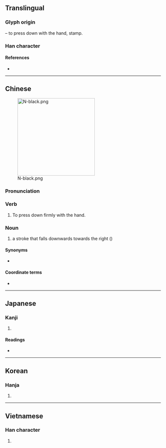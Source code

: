 {{character info/new}}
==Translingual==

===Glyph origin===
{{Han etym}}
{{Han compound|手|alt1=扌|t1=hand|奈}} – to press down with the hand, stamp.

===Han character===
{{Han char|rn=64|rad=手|as=08|sn=11|four=54091|canj=QKMF|ids=⿰扌奈}}

====References====
* {{Han ref|kx=0435.290|dkj=12221|dj=0785.110|hdz=31893.020|uh=637A|ud=25466|bh=B1CC|bd=45516}}

----

==Chinese==
{{zh-forms}}
[[File:N-black.png|thumb|right|250px]]

===Pronunciation===
{{zh-pron
|m=nà
|c=naat6
|h=pfs=
|md=
|mn=qz,xm,zz:la̍t
|w=
|mc=y
|oc=y
|cat=n
}}

===Verb===
{{zh-verb}}

# To press down firmly with the hand.

===Noun===
{{zh-noun}}

# {{lb|zh|Chinese calligraphy}} a stroke that falls downwards towards the right ({{m|mul|㇏}})

====Synonyms====
* {{zh-l|磔}}

====Coordinate terms====
* {{list:basic character strokes/zh}}

----

==Japanese==

===Kanji===
{{ja-kanji|grade=|rs=手08}}

# {{defn|lang=ja|sort=手08}}

====Readings====
* {{ja-readings|on=[[なつ]] (natsu), [[だつ]] (datsu)|kun=[[おす]] (osu)}}

----

==Korean==

===Hanja===
{{ko-hanja|hangeul=날|eumhun=|rv=nal|mr=nal|y=nal}}

# {{defn|lang=ko|sort=手08}}

----

==Vietnamese==

===Han character===
{{vi-readings|rs=手08|hanviet=nài}}

# {{defn|lang=vi|sort=手08}}
